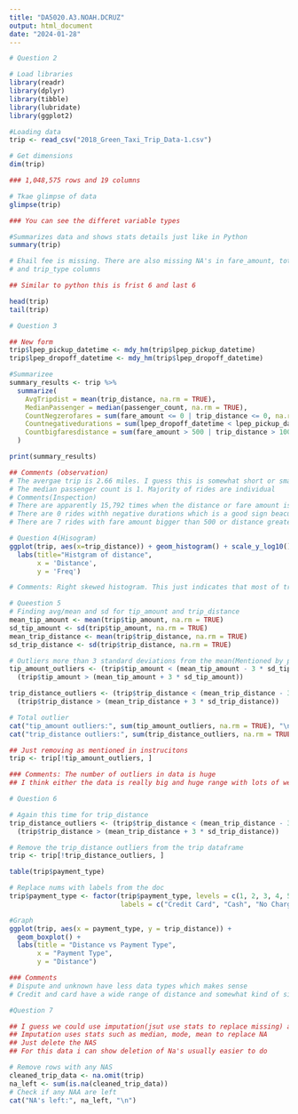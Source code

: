 ```yaml
---
title: "DA5020.A3.NOAH.DCRUZ"
output: html_document
date: "2024-01-28"
---
```


```r
# Question 2

# Load libraries
library(readr)
library(dplyr)
library(tibble)
library(lubridate)
library(ggplot2)

#Loading data
trip <- read_csv("2018_Green_Taxi_Trip_Data-1.csv")

# Get dimensions
dim(trip)

### 1,048,575 rows and 19 columns

# Tkae glimpse of data
glimpse(trip)

### You can see the differet variable types

#Summarizes data and shows stats details just like in Python
summary(trip)

# Ehail fee is missing. There are also missing NA's in fare_amount, total_amount
# and trip_type columns

## Similar to python this is frist 6 and last 6 

head(trip)
tail(trip)

```




```r
# Question 3

## New form
trip$lpep_pickup_datetime <- mdy_hm(trip$lpep_pickup_datetime)
trip$lpep_dropoff_datetime <- mdy_hm(trip$lpep_dropoff_datetime)

#Summarizee
summary_results <- trip %>%
  summarize(
    AvgTripdist = mean(trip_distance, na.rm = TRUE),
    MedianPassenger = median(passenger_count, na.rm = TRUE),
    CountNegzerofares = sum(fare_amount <= 0 | trip_distance <= 0, na.rm = TRUE),
    Countnegativedurations = sum(lpep_dropoff_datetime < lpep_pickup_datetime, na.rm = TRUE),
    Countbigfaresdistance = sum(fare_amount > 500 | trip_distance > 100, na.rm = TRUE)
  )

print(summary_results)

## Comments (observation)
# The avergae trip is 2.66 miles. I guess this is somewhat short or small
# The median passenger count is 1. Majority of rides are individual
# Comments(Inspection)
# There are apparently 15,792 times when the distance or fare amount is less than or equal to 0. Something is wrong here missing data I guess
# There are 0 rides withh negative durations which is a good sign beacuse it makes sense
# There are 7 rides with fare amount bigger than 500 or distance greater than 100. Maybe outliers rare unique cases that need investgiation

```





```r
# Question 4(Hisogram)
ggplot(trip, aes(x=trip_distance)) + geom_histogram() + scale_y_log10() +
  labs(title="Histgram of distance",
       x = 'Distance',
       y = 'Freq')

# Comments: Right skewed histogram. This just indicates that most of trips are jsut short range and low distance
```


```r
# Queestion 5
# Finding avg/mean and sd for tip_amount and trip_distance
mean_tip_amount <- mean(trip$tip_amount, na.rm = TRUE)
sd_tip_amount <- sd(trip$tip_amount, na.rm = TRUE)
mean_trip_distance <- mean(trip$trip_distance, na.rm = TRUE)
sd_trip_distance <- sd(trip$trip_distance, na.rm = TRUE)

# Outliers more than 3 standard deviations from the mean(Mentioned by professor in q)
tip_amount_outliers <- (trip$tip_amount < (mean_tip_amount - 3 * sd_tip_amount)) | 
  (trip$tip_amount > (mean_tip_amount + 3 * sd_tip_amount))

trip_distance_outliers <- (trip$trip_distance < (mean_trip_distance - 3 * sd_trip_distance)) | 
  (trip$trip_distance > (mean_trip_distance + 3 * sd_trip_distance))

# Total outlier
cat("tip_amount outliers:", sum(tip_amount_outliers, na.rm = TRUE), "\n")
cat("trip_distance outliers:", sum(trip_distance_outliers, na.rm = TRUE), "\n")

## Just removing as mentioned in instrucitons
trip <- trip[!tip_amount_outliers, ]

### Comments: The number of outliers in data is huge
## I think either the data is really big and huge range with lots of weird data entries or there was an error collecting data (maybbe both!)


```

```r
# Question 6

# Again this time for trip_distance 
trip_distance_outliers <- (trip$trip_distance < (mean_trip_distance - 3 * sd_trip_distance)) | 
  (trip$trip_distance > (mean_trip_distance + 3 * sd_trip_distance))

# Remove the trip_distance outliers from the trip dataframe
trip <- trip[!trip_distance_outliers, ]

table(trip$payment_type)

# Replace nums with labels from the doc
trip$payment_type <- factor(trip$payment_type, levels = c(1, 2, 3, 4, 5, 6),
                            labels = c("Credit Card", "Cash", "No Charge", "Dispute", "Unknown", "Voided Trip"))

#Graph
ggplot(trip, aes(x = payment_type, y = trip_distance)) + 
  geom_boxplot() +
  labs(title = "Distance vs Payment Type",
       x = "Payment Type",
       y = "Distance")

### Comments
# Dispute and unknown have less data types which makes sense
# Credit and card have a wide range of distance and somewhat kind of simiar median (big stress on kind of)

```


```r
#Question 7

## I guess we could use imputation(jsut use stats to replace missing) and jsut removing NA'S. There is also just collecting more data or getting data accurately
## Imputation uses stats such as median, mode, mean to replace NA
## Just delete the NAS
## For this data i can show deletion of Na's usually easier to do

# Remove rows with any NAS
cleaned_trip_data <- na.omit(trip)
na_left <- sum(is.na(cleaned_trip_data))
# Check if any NAA are left
cat("NA's left:", na_left, "\n")

```

